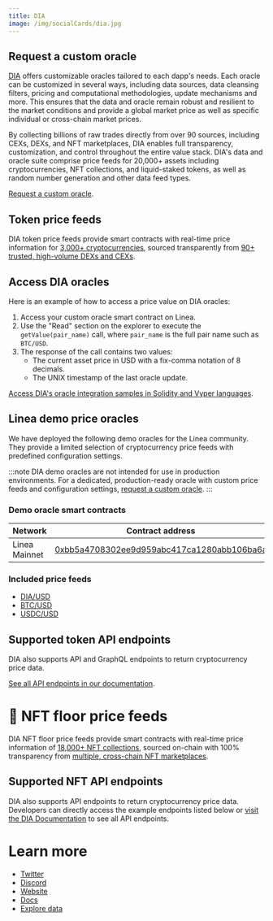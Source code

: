 ```yaml
---
title: DIA
image: /img/socialCards/dia.jpg
---
```


## Request a custom oracle

[DIA](https://diadata.org/) offers customizable oracles tailored to each
dapp's needs. Each oracle can be customized in several ways, including data
sources, data cleansing filters, pricing and computational methodologies, update
mechanisms and more. This ensures that the data and oracle remain robust and
resilient to the market conditions and provide a global market price as well as
specific individual or cross-chain market prices.

By collecting billions of raw trades directly from over 90 sources, including
CEXs, DEXs, and NFT marketplaces, DIA enables full transparency, customization,
and control throughout the entire value stack. DIA's data and oracle suite
comprise price feeds for 20,000+ assets including cryptocurrencies, NFT
collections, and liquid-staked tokens, as well as random number generation and
other data feed types.

[Request a custom oracle](https://docs.diadata.org/introduction/intro-to-dia-oracles/request-an-oracle).

## Token price feeds

DIA token price feeds provide smart contracts with real-time price information
for [3,000+ cryptocurrencies](https://diadata.org/app/price), sourced
transparently from [90+ trusted, high-volume DEXs and CEXs](https://diadata.org/app/source/defi).

## Access DIA oracles

Here is an example of how to access a price value on DIA oracles:

1. Access your custom oracle smart contract on Linea.
2. Use the "Read" section on the explorer to execute the `getValue(pair_name)`
call, where `pair_name` is the full pair name such as `BTC/USD`.
3. The response of the call contains two values:
    - The current asset price in USD with a fix-comma notation of 8 decimals.
    - The UNIX timestamp of the last oracle update.

[Access DIA's oracle integration samples in Solidity and Vyper languages](https://docs.diadata.org/products/token-price-feeds/access-the-oracle).

## Linea demo price oracles

We have deployed the following demo oracles for the Linea community. They
provide a limited selection of cryptocurrency price feeds with predefined
configuration settings.

:::note
DIA demo oracles are not intended for use in production environments. For a
dedicated, production-ready oracle with custom price feeds and configuration
settings, [request a custom oracle](https://docs.diadata.org/introduction/intro-to-dia-oracles/request-an-oracle).
:::

### Demo oracle smart contracts

<table>
  <thead>
    <tr>
      <th>Network</th>
      <th>Contract address</th>
    </tr>
  </thead>
  <tbody>
    <tr>
      <td>Linea Mainnet</td>
      <td><a href="https://lineascan.build/address/0xbb5a4708302ee9d959abc417ca1280abb106ba6a">0xbb5a4708302ee9d959abc417ca1280abb106ba6a</a></td>
    </tr>
  </tbody>
</table>

### Included price feeds

- [DIA/USD](https://diadata.org/app/price/asset/Ethereum/0x84cA8bc7997272c7CfB4D0Cd3D55cd942B3c9419/)
- [BTC/USD](https://diadata.org/app/price/asset/Bitcoin/0x0000000000000000000000000000000000000000/)
- [USDC/USD](https://diadata.org/app/price/asset/Ethereum/0xA0b86991c6218b36c1d19D4a2e9Eb0cE3606eB48/)

## Supported token API endpoints

DIA also supports API and GraphQL endpoints to return cryptocurrency price data.

[See all API endpoints in our documentation](https://docs.diadata.org/products/token-price-feeds/access-api-endpoints).

# 🎨 NFT floor price feeds

DIA NFT floor price feeds provide smart contracts with real-time price
information of [18,000+ NFT collections](https://diadata.org/app/floor-price), 
sourced on-chain with 100% transparency from [multiple, cross-chain NFT 
marketplaces](https://diadata.org/app/source/nft).

## Supported NFT API endpoints

DIA also supports API endpoints to return cryptocurrency price data. Developers
can directly access the example endpoints listed below or [visit the DIA
Documentation](https://docs.diadata.org/products/nft-floor-price-feeds/access-api-endpoints)
to see all API endpoints.

# Learn more

- [Twitter](https://x.com/DIAdata_org)
- [Discord](https://go.diadata.org/discord-menu)
- [Website](https://diadata.org/)
- [Docs](https://docs.diadata.org/)
- [Explore data](https://diadata.org/app/)
